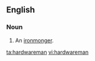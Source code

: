 ==English==

===Noun===
{{en-noun|hardwaremen}}

# {{context|obsolete}} An [[ironmonger]].

[[ta:hardwareman]]
[[vi:hardwareman]]